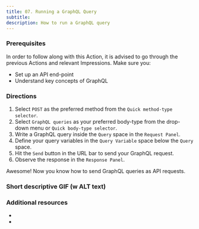 ```yaml
---
title: 07. Running a GraphQL Query
subtitle:
description: How to run a GraphQL query
---
```


### Prerequisites

In order to follow along with this Action, it is advised to go through the previous Actions and relevant Impressions. Make sure you:

- Set up an API end-point 
- Understand key concepts of GraphQL 


### Directions

1. Select `POST` as the preferred method from the `Quick method-type selector`.
2. Select `GraphQL queries` as your preferred body-type from the drop-down menu or `Quick body-type selector`.
3. Write a GraphQL query inside the `Query` space in the `Request Panel`.
4. Define your query variables in the `Query Variable` space below the `Query` space. 
5. Hit the `Send` button in the URL bar to send your GraphQL request. 
6. Observe the response in the `Response Panel`. 

Awesome! Now you know how to send GraphQL queries as API requests. 


### Short descriptive GIF (w ALT text)


### Additional resources
-
-
